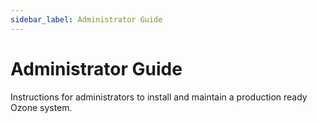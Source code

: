 ```yaml
---
sidebar_label: Administrator Guide
---
```


# Administrator Guide


Instructions for administrators to install and maintain a production ready Ozone system.

<DocCardList/>
